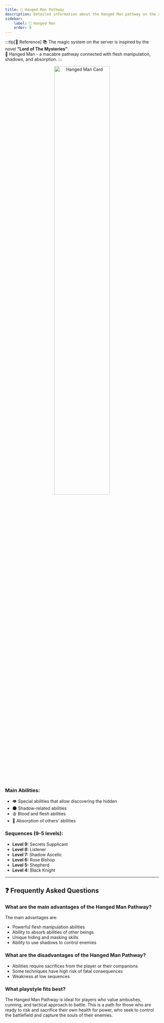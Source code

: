 ```yaml
---
title: 🧟 Hanged Man Pathway
description: Detailed information about the Hanged Man pathway on the server
sidebar:
    label: 🧟 Hanged Man
    order: 9
---
```


:::tip[📖 Reference]
📚 The magic system on the server is inspired by the novel **"Lord of The Mysteries"**.<br/>
🧟 Hanged Man - a macabre pathway connected with flesh manipulation, shadows, and absorption.
:::

<p align="center">
    <img
        src={card.src}
        width="60%"
        alt="Hanged Man Card"
    />
</p>

### Main Abilities:
- 👁️ Special abilities that allow discovering the hidden
- 🌑 Shadow-related abilities
- 🩸 Blood and flesh abilities
- 🧟 Absorption of others' abilities

### Sequences (9-5 levels):

- **Level 9:** Secrets Supplicant
- **Level 8:** Listener
- **Level 7:** Shadow Ascetic
- **Level 6:** Rose Bishop
- **Level 5:** Shepherd
- **Level 4:** Black Knight
---

## ❓ Frequently Asked Questions

### What are the main advantages of the Hanged Man Pathway?
The main advantages are:
- Powerful flesh manipulation abilities
- Ability to absorb abilities of other beings
- Unique hiding and masking skills
- Ability to use shadows to control enemies

### What are the disadvantages of the Hanged Man Pathway?
- Abilities require sacrifices from the player or their companions
- Some techniques have high risk of fatal consequences
- Weakness at low sequences

### What playstyle fits best?
The Hanged Man Pathway is ideal for players who value ambushes, cunning, and tactical approach to battle. This is a path for those who are ready to risk and sacrifice their own health for power, who seek to control the battlefield and capture the souls of their enemies.
